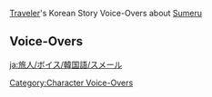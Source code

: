 {{Main|Traveler/Voice-Overs/Korean}}
[[Traveler]]'s Korean Story Voice-Overs about [[Sumeru]]

==Voice-Overs==
{{VO/Traveler
|language            = ko
|character           = 여행자
|name                = 여행자
|name1               = 아이테르
|name2               = 루미네
|name3               = 페이몬

|vo_01_01_title      = 항아리 지식에 대해…
|vo_01_01_subtitle   = About Canned Knowledge
|vo_01_01_quest      = The Morn a Thousand Roses Brings
|vo_01_01_file_male  = VO_{language}{character1}_About Canned Knowledge.ogg
|vo_01_01_file_female= VO_{language}{character2}_About Canned Knowledge.ogg
|vo_01_01_tx         = '''{name3}:''' 책을 읽지 않아도 많은 걸 알 수 있다니, 항아리 지식은 정말 편리하네!<br><!--
                    -->'''{name3}:''' 수메르에 일곱 나라 정취와 풍습에 관한 항아리 지식이 있으려나…<br><!--
                    -->'''{name3}:''' 정말 있다면 새로운 곳에 갈 때마다 내가 항아리를 열면 해결 되니, 입 아프게 설명할 필요가 없겠지!<br><!--
                    -->'''({name}):''' 새로운 곳에 갈 것도 없이 수메르에서 다 열어버리면 되겠네<br><!--
                    -->'''{name3}:''' 그, 그건 여행의 기대감을 유지하기 위해 남겨둬야지<br><!--
                    -->'''({name}):''' 그리고 페이몬의 가이드도 필요도 없겠지…<br><!--
                    -->'''{name3}:''' 안 돼, 안 돼. 항아리 살 모라는 아껴두자!<br><!--
                    -->'''{name3}:''' 아껴서… 내 가이드 팁으로 주면 되겠다! 헤헤, 아주 합리적이야
|vo_01_01_rm         = 
|vo_01_02_title      = 도금 여단에 대해…
|vo_01_02_subtitle   = About The Eremites
|vo_01_02_quest      = The Morn a Thousand Roses Brings
|vo_01_02_file_male  = VO_{language}{character1} About The Eremites.ogg
|vo_01_02_file_female= VO_{language}{character2} About The Eremites.ogg
|vo_01_02_tx         = '''{name3}:''' 도금 여단엔 별의별 사람이 다 있네…<br><!--
                    -->'''({name}):''' 이런 걸 다양성이라고 하지<br><!--
                    -->'''{name3}:''' 음&mdash;&mdash;무슨 말인지 이해가 가! 페이몬도 다양한 모습을 가지고 있거든<br><!--
                    -->'''{name3}:''' 날카롭게 평가하는 모습, 박식하고 믿음직한 모습, 선행을 베푸는 모습…<br><!--
                    -->'''({name}):''' 전혀 이해하지 못한 모습인데…
|vo_01_02_rm         = 
|vo_01_03_title      = 신앙에 대해…
|vo_01_03_subtitle   = About Beliefs
|vo_01_03_quest      = The Morn a Thousand Roses Brings
|vo_01_03_file_male  = VO_{language}{character1} About Beliefs.ogg
|vo_01_03_file_female= VO_{language}{character2} About Beliefs.ogg
|vo_01_03_tx         = '''{name3}:''' 그거 알아? 수메르인들은 작은 풀의 신을 그다지 믿지 않는 것 같아<br><!--
                    -->'''{name3}:''' 리월이든 이나즈마든 암왕제군과 쇼군에 대한 믿음이 깊었잖아<br><!--
                    -->'''{name3}:''' 괴상한 학자들은 둘째치고, 아래에 사는 주민들도 매일 「룩카데바타님」 얘기만 해<br><!--
                    -->'''({name}):''' 응, 맛있는 버섯조차 룩카데바타님의 은혜라고 하더라<br><!--
                    -->'''{name3}:''' 생각해보니 리월의 수많은 미식들도 암왕제군의 인정과 가르침을 받았다고 들었지!<br><!--
                    -->'''{name3}:''' 알겠다! 사람들은 맛있는 음식을 가져다주는 신을 좋아하는 거야<br><!--
                    -->'''({name}):''' 그건 페이몬에게만 해당되지 않을까<br><!--
                    -->'''{name3}:''' 엥? 그럼 넌 뭘 믿어?<br><!--
                    -->'''({name}):''' 난, 당연히 페이몬이지<br><!--
                    -->'''{name3}:''' 헤헤, 말 안 해도 나도 다 알아!
|vo_01_03_rm         = 
|vo_01_04_title      = 방사벽에 대해…
|vo_01_04_subtitle   = About the Wall of Samiel
|vo_01_04_quest      = The Morn a Thousand Roses Brings
|vo_01_04_file_male  = VO_{language}{character1} About the Wall of Samiel.ogg
|vo_01_04_file_female= VO_{language}{character2} About the Wall of Samiel.ogg
|vo_01_04_tx         = '''{name3}:''' 방사벽을 처음 봤을 때 끝이 안 보여서 정말 놀랐다구…<br><!--
                    -->'''({name}):''' 우림 전체를 보호하기 위해 지어진 거니까<br><!--
                    -->'''{name3}:''' 그리고 정말 정말 {{MC|높았어|정말 높았어}}<br><!--
                    -->'''{name3}:''' 너라면 오를 수 있으려나<br><!--
                    -->'''({name}):''' 안 될걸, 왜 굳이 거길 올라야 해?<br><!--
                    -->'''{name3}:''' 음, 방사벽이 거기에 있으니까<br><!--
                    -->'''({name}):''' 그렇게 말해도 싫어…<br><!--
                    -->'''{name3}:''' 방사벽이 거기 있잖아!<br><!--
                    -->'''({name}):''' 됐어, 아무리 그래도 방사벽이 너무…<br><!--
                    -->'''{name3}:''' 하지만 방사벽이…<br><!--
                    -->'''({name}):''' 알았어! 지금 간다고!
|vo_01_04_rm         = 
|vo_01_05_title      = 허공 단말기에 대해…
|vo_01_05_subtitle   = About Akasha Terminals
|vo_01_05_quest      = The Morn a Thousand Roses Brings
|vo_01_05_file_male  = VO_{language}{character1} About Akasha Terminals.ogg
|vo_01_05_file_female= VO_{language}{character2} About Akasha Terminals.ogg
|vo_01_05_tx         = '''{name3}:''' 수메르의 학자들은 허공 단말기를 지니고 허공에서 지식을 얻는 것 같아<br><!--
                    -->'''{name3}:''' 살아있는 백과사전을 들고 다니는 것 같아서 부러워<br><!--
                    -->'''({name}):''' 난 더 대단한 백과사전을 갖고 다니고 있어서 별로 안 부러운데. 알아서 따라오고 말도 할 줄 알아<br><!--
                    -->'''{name3}:''' 엥? 그거 칭찬이야? 헤헤, 쑥스럽네. 사실 나도 많이 알진 않아. 기껏해야 구십구과사전이지<br><!--
                    -->'''({name}):''' 구십구과사전이 밥을 안 먹었으면 더 좋았을텐데<br><!--
                    -->'''{name3}:''' 야&mdash;&mdash;
|vo_01_05_rm         = 
|vo_01_06_title      = 아란나라가 사용하는 호칭에 대해…
|vo_01_06_subtitle   = About Aranara Names
|vo_01_06_quest      = ???
|vo_01_06_file_male  = VO_{language}{character1} About Aranara Names.ogg
|vo_01_06_file_female= VO_{language}{character2} About Aranara Names.ogg
|vo_01_06_tx         = '''{name3}:'''  아란마, 아란나, 아란라자, 아란카비… 윽, 아란나라의 이름은 정말 외우기 힘들어…<br><!--
                     -->'''{name3}:'''  딱 하나 확실한 건 이름이 '아란'으로 시작한다는 거야!<br><!--
                     -->'''({name}):''' 페이몬이 아란나라였다면 이름이 아란페이몬이 됐겠지<br><!--
                     -->'''{name3}:'''  맞아, 너는…<br><!--
                     -->'''{name3}:'''  그러고 보니 그들은 널 나라({name})(이)라고 불렀지…<br><!--
                     -->'''({name}):''' 나라는 그들이 우리를 부르는 호칭인가 봐…<br><!--
                     -->'''{name3}:'''  그럼 이름이 나라라는 사람이 있으면 어떻게 부를까?<br><!--
                     -->'''({name}):''' 나라나라…겠지. 뭔가 귀엽네<br><!--
                     -->'''{name3}:'''  헤헤, 그렇네
|vo_01_06_rm         = 
|vo_01_07_title      = 아란나라의 요리에 대해…
|vo_01_07_subtitle   = About Aranara Cuisine
|vo_01_07_quest      = ???
|vo_01_07_file_male  = VO_{language}{character1} About Aranara Cuisine.ogg
|vo_01_07_file_female= VO_{language}{character2} About Aranara Cuisine.ogg
|vo_01_07_tx         = '''{name3}:'''  이유는 모르겠지만, 아란나라의 요리는… 뭐랄까, 맛이 너무 수수해<br><!--
                     -->'''{name3}:'''  평소에 먹던 맛이랑 완전 달라<br><!--
                     -->'''({name}):''' 응, 근데 다 좋은 재료만 쓰더라…<br><!--
                     -->'''{name3}:'''  맞아 맞아. 버섯도, 과일도 얼마나 싱싱한지 입안에서 다시 자라는 느낌이야!<br><!--
                     -->'''({name}):''' 좀 과장이 들어갔긴 한데, 정말 그렇긴 해. 좋은 재료에는 굳이 복잡한 조리법이 필요 없을 거 같아<br><!--
                     -->'''{name3}:'''  그건 그래. 재료가 좋으면 간단한 조리법으로도 최고의 맛을 낼 수 있어!<br><!--
                     -->'''({name}):''' 페이몬처럼 말이야, 그냥 간단하게…<br><!--
                     -->'''{name3}:'''  야! 우리의 모험 여정이 수메르까지 도달했는데, 대체 언제적 비상식량 농담을 하는 거야!
|vo_01_07_rm         = 
|vo_01_08_title      = 도리의 진령에 대해…
|vo_01_08_subtitle   = About Dori's Genie
|vo_01_08_quest      = A Teapot to Call Home: Part I
|vo_01_08_file_male  = VO_{language}{character1} About Dori's Genie.ogg
|vo_01_08_file_female= VO_{language}{character2} About Dori's Genie.ogg
|vo_01_08_tx         = '''{name3}:''' 어떻게 그렇게 큰 요정이 램프에 들어갔지?<br><!--
                    -->'''({name}):''' 페이몬도 한번 들어가 봐<br><!--
                    -->'''{name3}:''' &mdash;&mdash;못 들어가. 거길 어떻게 들어가!<br><!--
                    -->'''({name}):''' 속세의 주전자를 써보는 게 어때?<br><!--
                    -->'''{name3}:''' 오오, 그런 방법도 있었네. 빨리 해봐야겠어!<br><!--
                    -->'''({name}):''' 신났구나…<br><!--
                    -->'''{name3}:''' 이런 전개를 오랫동안 꿈꿔왔다구&mdash;&mdash;헤이! 그대가 날 소환한 건가? 이방의 여행자여<br><!--
                    -->'''{name3}:''' 어서 내 세 가지 소원을 들어다오! 첫 번째는… 맛있는 거 먹는 거야!<br><!--
                    -->'''({name}):''' 왜 네가 소원을 비는 거야!
|vo_01_08_rm         = 
|vo_01_09_title      = 비마르스탄에 대해…
|vo_01_09_subtitle   = About Bimarstan
|vo_01_09_waypoint   = in [[Sumeru City]]
|vo_01_09_file_male  = VO_{language}{character1} About Bimarstan.ogg
|vo_01_09_file_female= VO_{language}{character2} About Bimarstan.ogg
|vo_01_09_tx         = '''{name3}:''' 와, 수메르에선… 진료가 무료라니!<br><!--
                    -->'''({name}):''' 어디 불편한 데 있어?<br><!--
                    -->'''{name3}:''' 아직은 없어. 걱정해 줘서 고마워<br><!--
                    -->'''{name3}:''' 난 오래전부터 얼음과자와 전골을 동시에 먹어보고 싶었어!<br><!--
                    -->'''({name}):''' 그러다 배탈 날 거야!<br><!--
                    -->'''{name3}:''' 어차피 진료가 무료인걸. 안 보면 오히려 손해라구?<br><!--
                    -->'''({name}):''' 음… 그런데, 치료할 땐 음식을 못 먹을걸<br><!--
                    -->'''{name3}:''' 아! 그럼 맛있는 거 못 먹는 거야?<br><!--
                    -->'''({name}):''' 아주 쓴 약도 처방해 줄 거야<br><!--
                    -->'''{name3}:''' 아, 알았어! 그럼 다시 생각해볼게…
|vo_01_09_rm         = 
|vo_01_10_title      = 학자에 대해…
|vo_01_10_subtitle   = About the Scholars
|vo_01_10_waypoint   = in [[Sumeru City]]
|vo_01_10_file_male  = VO_{language}{character1} About the Scholars.ogg
|vo_01_10_file_female= VO_{language}{character2} About the Scholars.ogg
|vo_01_10_tx         = '''{name3}:''' 수메르성에는 학자를 꿈꾸는 사람들이 정말 많아<br><!--
                    -->'''{name3}:''' 그 꿈을 원동력으로 삼아 다들 열심히 공부하고 있어…<br><!--
                    -->'''{name3}:''' 근데 최초의 학자의 꿈은 「학자가 되는」 게 아닐텐데?<br><!--
                    -->'''{name3}:''' 음… 그럼 최초의 학자의 꿈은 대체 뭐였을까…<br><!--
                    -->'''({name}):''' 「이 논문을 빨리 끝내자」가 아닐까?<br><!--
                    -->'''{name3}:''' 엥? 궁극적이고 가~장 대단한 지식을 추구하는 게 아니고?<br><!--
                    -->'''{name3}:''' 이런 지식 욕구에 힘입어 점차 진정한 최초의 학자가 됐겠지…<br><!--
                    -->'''({name}):''' 지식을 추구하는 구체적인 방법은 논문이야<br><!--
                    -->'''{name3}:''' 그치만, 궁극적이고 가~장 대단한 지식은…<br><!--
                    -->'''({name}):''' 그 지식을 증명하려면 역시 논문이 필요해<br><!--
                    -->'''({name}):''' 그리고 자신의 논문을 증명하려면 또 다른 논문을 써야 하지…<br><!--
                    -->'''{name3}:''' 아, 알았어! 알았다고, 그런 슬픈 표정 짓지 마! 꼭 네가 써야 하는 것처럼 말이야!<br><!--
                    -->'''{name3}:''' 설마 써, 써본 거 아니지…
|vo_01_10_rm         = 
|vo_01_11_title      = 생론파에 대해…
|vo_01_11_subtitle   = About Amurta
|vo_01_11_waypoint   = in [[Sumeru City]]
|vo_01_11_file_male  = VO_{language}{character1} About Amurta.ogg
|vo_01_11_file_female= VO_{language}{character2} About Amurta.ogg
|vo_01_11_tx         = '''{name3}:''' 생론파 학자들을 찾아가 보고 싶어!<br><!--
                    -->'''({name}):''' 왜 갑자기 학구열이 차오른 거야?<br><!--
                    -->'''{name3}:''' 생론파 학자들은 주로 자연과 생태를 연구한다고 들었거든<br><!--
                    -->'''{name3}:''' 그럼 분명히 어떤 동물을 먹을 수 있고, 어떤 동물이 맛있는지를 연구하는 학자가 있겠지!<br><!--
                    -->'''{name3}:''' 그런 학자들의 연구를 도와주면 재미있을 것 같아<br><!--
                    -->'''({name}):''' 그냥 카레가 먹고 싶은 거지?<br><!--
                    -->'''{name3}:''' 아니야, 난 정말 의미 있는 일이라고 생각해<br><!--
                    -->'''({name}):''' 그런 학자들은… 페이몬이 어떤 종이고, 어떤 습성이 있는지부터 궁금해할걸<br><!--
                    -->'''{name3}:''' 갑, 갑자기 급한 일이 생각났어!
|vo_01_11_rm         = 
|vo_01_12_title      = 동물 짐꾼에 대해…
|vo_01_12_subtitle   = About Sumpter Beasts
|vo_01_12_waypoint   = in [[Sumeru City]]
|vo_01_12_file_male  = VO_{language}{character1} About Sumpter Beasts.ogg
|vo_01_12_file_female= VO_{language}{character2} About Sumpter Beasts.ogg
|vo_01_12_tx         = '''{name3}:''' 동물 짐꾼은 정말 귀여워. 사육사가 특징을 따서 이름도 지어준다구.<br><!--
                    -->'''({name}):''' 동물 짐꾼도 우리에게 이름을 지어서 부르지 않을까?<br><!--
                    -->'''{name3}:''' 엥? 동물 짐꾼이 우리에게 이름을 지어준다고?<br><!--
                    -->'''({name}):''' 음매&mdash;&mdash;<br><!--
                    -->'''{name3}:''' 알아듣게 말해봐!<br><!--
                    -->'''({name}):''' 대략적인 뜻은…<br><!--
                    -->'''({name}):''' 「하얗고 짧고 향기롭고 시끄럽고 귀찮은 두발짐승.」<br><!--
                    -->'''({name}):''' 물론 이건 정식 학명이야.<br><!--
                    -->'''{name3}:''' 아, 그래서, 약칭은 뭔데?<br><!--
                    -->'''({name}):''' 「시끄러운 두발짐승.」<br><!--
                    -->'''{name3}:''' 이봐! 왜 나쁜 특징만 남겨두는 건데!
|vo_01_12_rm         = 
|vo_01_13_title      = 제7의 학파에 대해…
|vo_01_13_subtitle   = About the Seventh Darshan
|vo_01_13_waypoint   = in [[Sumeru City]]
|vo_01_13_file_male  = VO_{language}{character1} About the Seventh Darshan.ogg
|vo_01_13_file_female= VO_{language}{character2} About the Seventh Darshan.ogg
|vo_01_13_tx         = '''{name3}:''' 수메르에는 6대 학파가 있어<br><!--
                    -->'''{name3}:''' 흥미로운걸, 나도 나만의 학파를 갖고 싶어!<br><!--
                    -->'''{name3}:''' 생기면… 페이몬파라고 해야지!<br><!--
                    -->'''({name}):''' 페이몬파를 대표하는 지혜는 뭔데?<br><!--
                    -->'''{name3}:''' 음… 실용적인 삶의 지혜지!<br><!--
                    -->'''({name}):''' 그러니까 특색 학과는 슬라임을 먹는 100가지 방법, 눈에 보이는 모라를 싹쓸이하는 법, 이상한 별명을 붙이는 방법… 같은 것들이지?<br><!--
                    -->'''{name3}:''' 우와, 날 너무 잘 아네! 「최고의 티바트 가이드 되는 법」도 추가해줘!<br><!--
                    -->'''{name3}:''' 정말 대단한 것 같아. 학파 신청서를 제출하러 아카데미아로 가자! 오늘부로 넌 페이몬파의 대현자야!<br><!--
                    -->'''({name}):''' 거절해도 될까…
|vo_01_13_rm         = 
|vo_01_14_title      = 버섯 돼지에 대해…
|vo_01_14_subtitle   = About Shroomboars
|vo_01_14_waypoint   = in [[Sumeru City]]
|vo_01_14_file_male  = VO_{language}{character1} About Shroomboars.ogg
|vo_01_14_file_female= VO_{language}{character2} About Shroomboars.ogg
|vo_01_14_tx         = '''{name3}:''' 그거 알아? 수메르엔 각종 특이한 버섯이 있어<br><!--
                    -->'''({name}):''' 응, 재미있는 건 일부 숲멧돼지가 버섯을 떠나지 못해 점차 공생관계를 형성하다 버섯 돼지가 됐대<br><!--
                    -->'''{name3}:''' 우와, 우리랑 같네! 나도 널 떠날 수 없거든<br><!--
                    -->'''({name}):''' 페이몬이 날 떠날 수 없으니까 난 버섯이고 페이몬은…<br><!--
                    -->'''{name3}:''' 돼지야!<br><!--
                    -->'''{name3}:''' 엥? 이봐&mdash;&mdash;
|vo_01_14_rm         = 
|vo_01_15_title      = 바자르에 대해…
|vo_01_15_subtitle   = About the Grand Bazaar
|vo_01_15_waypoint   = in [[Sumeru City]]
|vo_01_15_file_male  = VO_{language}{character1} About the Grand Bazaar.ogg
|vo_01_15_file_female= VO_{language}{character2} About the Grand Bazaar.ogg
|vo_01_15_tx         = '''{name3}:''' 바자르 주민들은 정말 다재다능해!<br><!--
                    -->'''{name3}:''' 직접 짠 직물, 예쁜 병과 항아리, 냄새만 맡아도 배고파지는 향신료를 판매할 뿐만 아니라…<br><!--
                    -->'''{name3}:''' 다들 노래도 잘하고 춤까지 잘 추지, 정말 부러워!<br><!--
                    -->'''({name}):''' 마음만 먹으면 페이몬도 배울 수 있어<br><!--
                    -->'''{name3}:''' 엥? 진짜?<br><!--
                    -->'''({name}):''' 춤만 예로 들어봐도 페이몬은 타고난 장점이 있는걸<br><!--
                    -->'''({name}):''' 혼자 넘어지거나, 파트너의 발을 밟을 일도 없잖아…<br><!--
                    -->'''{name3}:''' 맞아! 나는 게 얼마나 편한 건지 잊고 있었어!<br><!--
                    -->'''{name3}:''' 가자, 바자르를 돌아봐야겠어. 모두가 날 부러워할 수 있게!<br><!--
                    -->'''({name}):''' 경쟁하고 싶은 거였어?
|vo_01_15_rm         = 
|vo_01_16_title      = 점에 대해…
|vo_01_16_subtitle   = About Divination
|vo_01_16_waypoint   = in [[Sumeru City]]
|vo_01_16_file_male  = VO_{language}{character1} About Divination.ogg
|vo_01_16_file_female= VO_{language}{character2} About Divination.ogg
|vo_01_16_tx         = '''{name3}:''' 수메르인들은 점치는 걸 좋아하는 것 같아<br><!--
                    -->'''{name3}:''' 학자들만 다루는 점성술 외에도, 일반 수메르인들은 커피로 점 치기도 해!<br><!--
                    -->'''({name}):''' 지혜의 나라인 만큼 다들 호기심이 많겠지<br><!--
                    -->'''{name3}:''' 커피를 마시고 난 뒤 잔에 남은 찌꺼기 모양으로 사람의 운명을 알 수 있대…<br><!--
                    -->'''{name3}:''' 탑에 올라 밤새 별을 보는 것보다 훨씬 편한걸!<br><!--
                    -->'''({name}):''' 페이몬도 자신의 운명을 알고 싶어?<br><!--
                    -->'''{name3}:''' 응… 근데 운명보다는 커피 맛이 더 궁금해
|vo_01_16_rm         = 
|vo_01_17_title      = 「푸르비루니」와 「푸르시나」에 대해…
|vo_01_17_subtitle   = About Purbiruni and Pursina
|vo_01_17_waypoint   = in [[Sumeru City]]
|vo_01_17_file_male  = VO_{language}{character1} About Purbiruni and Pursina.ogg
|vo_01_17_file_female= VO_{language}{character2} About Purbiruni and Pursina.ogg
|vo_01_17_tx         = '''{name3}:''' 음… 전에 헤디브와 아니사가 「푸르비루니」 학파니, 「푸르시나」 학파니 하던데…<br><!--
                    -->'''{name3}:''' 푸르 어쩌고, 푸르 저쩌고… 그게 다 뭐야?<br><!--
                    -->'''({name}):''' 「푸르」는 「후손」을 뜻해. 「제자」란 뜻도 있지…. 그 말인즉슨 그들이 고대 대현자의 제자이자 후손이라는 거야<br><!--
                    -->'''{name3}:''' 그렇구나… 하도 뽐내길래 난 또 엄청 자랑스러운 호칭인 줄 알았네<br><!--
                    -->'''({name}):''' 음…？<br><!--
                    -->'''{name3}:''' 나는 말이야, 누군가가 날 엄마 아빠라고 하는 쪽이 좋아! 하지만 아무렇게나 남을 엄마 아빠로 삼는 건… 좀 그렇지 않아?<br><!--
                    -->'''({name}):''' 음… 그렇게 생각해 본 적은 없는데…
|vo_01_17_rm         = 
|vo_01_18_title      = 유학에 대해…
|vo_01_18_subtitle   = About Studying Abroad
|vo_01_18_waypoint   = in [[Sumeru City]]
|vo_01_18_file_male  = VO_{language}{character1} About Studying Abroad.ogg
|vo_01_18_file_female= VO_{language}{character2} About Studying Abroad.ogg
|vo_01_18_tx         = '''{name3}:''' 아카데미아엔 수메르 현지인뿐만 아니라 다른 나라에서 온 유학생들도 있어<br><!--
                    -->'''{name3}:''' 지식을 쌓기 위해 고향을 떠나 낯선 땅으로 가는 건 정말 대단한 거야!<br><!--
                    -->'''({name}):''' 우리도 종종 낯선 땅으로 가잖아<br><!--
                    -->'''{name3}:''' 그러네. 그럼… 우리도 정말 대단한 거야!<br><!--
                    -->'''({name}):''' 우리는 지식을 쌓기 위해서가 아니지만<br><!--
                    -->'''{name3}:''' 음… 왠지 유학생에게 진 기분인데<br><!--
                    -->'''{name3}:''' 하지만 우린 수메르 어디에 맛있는 음식과 믿을만한 사람들이 있는지 알고 있다고, 이것도 지식 아닌가?<br><!--
                    -->'''({name}):''' 음, 맞아. 많은 사람에게 있어서 소중한 지식이지<br><!--
                    -->'''{name3}:''' 그러니까 우린 정말 대단해!
|vo_01_18_rm         = 
|vo_01_19_title      = 신성한 나무에 대해…
|vo_01_19_subtitle   = About the Divine Tree
|vo_01_19_statue     = ({{Anemo}}) in [[Windrise]], [[Mondstadt]] and Statue of The Seven ({{Anemo}}) in [[Entombed City - Ancient Palace]], [[Dragonspine]]
|vo_01_19_waypoint   = in [[Sumeru City]] and in [[Inazuma City]]
|vo_01_19_file_male  = VO_{language}{character1} About the Divine Tree.ogg
|vo_01_19_file_female= VO_{language}{character2} About the Divine Tree.ogg
|vo_01_19_tx         = '''{name3}:''' 수메르성이 나무 위에 지어졌다니, 정말 놀라워!<br><!--
                    -->'''{name3}:''' 전에도 굉장한 나무는 많이 봤어. 바람이 시작되는 곳의 「거기」, 설산의 「인동의 나무」, 이나즈마의 「신성한 벚나무」까지!<br><!--
                    -->'''{name3}:''' 그런데 어째 다들 이 나무를 그냥 신성한 나무라고 부르네…<br><!--
                    -->'''({name}):''' 중요한 것일수록 이름이 간단한 경우가 있지<br><!--
                    -->'''{name3}:''' 그런가? 하긴, 이름이 너무 길면 매번 말하기도 귀찮을 거야<br><!--
                    -->'''{name3}:''' 아무튼 수메르 사람들이 말하는 「나무 아래」는 이 나무 아래를 말하는 거야. 길을 착각하지 않으면 돼<br><!--
                    -->'''{name3}:''' 그걸 뭐라고 하더라, 「이름은 한낱 코드일 뿐」?<br><!--
                    -->'''({name}):''' 그렇다면 페이몬도 코드인 거네?<br><!--
                    -->'''{name3}:''' 음, 그럴걸…. 아니지, 페이몬은 페이몬이야!
|vo_01_19_rm         = 
|vo_01_20_title      = 학파 관계에 대해…
|vo_01_20_subtitle   = About Inter-Darshan Relations
|vo_01_20_waypoint   = in [[Sumeru City]] and in [[Liyue Harbor]]
|vo_01_20_file_male  = VO_{language}{character1} About Inter-Darshan Relations.ogg
|vo_01_20_file_female= VO_{language}{character2} About Inter-Darshan Relations.ogg
|vo_01_20_tx         = '''{name3}:''' 수메르에 다양한 학파의 학자들이 많이 있는데, 토론할 때 싸우지 않을까?<br><!--
                    -->'''{name3}:''' 리월의 리 요리와 월 요리 논쟁처럼<br><!--
                    -->'''({name}):''' 그렇겠지. 학파 간에 갈등이 있는 건 당연해. 리월 무협 소설에 나온 것처럼, 「사람이 있는 곳엔 싸움이 있는 법이야」<br><!--
                    -->'''{name3}:''' 우와, 깊이 있는 대사네. 그래도 협객처럼 결투를 하진 않겠지<br><!--
                    -->'''({name}):''' 대신 「일곱 성인의 소환」 듀얼을 할지도?<br><!--
                    -->'''{name3}:''' 오, 그래! 지혜로 결투하는 거야<br><!--
                    -->'''{name3}:''' 상대방을 설득할 수 없는 경우에 카드를 꺼내놓고 앉아서 차분히 생각한 후 승리를 쟁취하는 모습을 상상해보자<br><!--
                    -->'''({name}):''' 확실히 수메르답네<br><!--
                    -->'''{name3}:''' 승자는 승리 후 상대에 대한 존경의 의미로 「제법이군!」이라고 말하고, 양측은 화해하겠지<br><!--
                    -->'''({name}):''' 아니… 그 말은 갈등을 증폭시킬 뿐이야<br><!--
                    -->'''{name3}:''' 엥… 어째서?
|vo_01_20_rm         = 
|vo_01_21_title      = 오르모스 항구에 대해…
|vo_01_21_subtitle   = About Port Ormos
|vo_01_21_waypoint   = in [[Port Ormos]], [[Sumeru]]
|vo_01_21_file_male  = VO_{language}{character1} About Port Ormos.ogg
|vo_01_21_file_female= VO_{language}{character2} About Port Ormos.ogg
|vo_01_21_tx         = '''{name3}:''' 음, 오르모스 항구는 수메르성과는 상반된 분위기야…<br><!--
                    -->'''{name3}:''' 시끌벅적하고 외국인들도 많아. 공부에 매달리지 않아도 되고 정말 좋은 것 같아<br><!--
                    -->'''({name}):''' 공부를 열심히 안 하니까 항무관들에게 혼나는 거지, 페이몬은 따라하지 마!<br><!--
                    -->'''{name3}:''' 알았어…<br><!--
                    -->'''{name3}:''' 잠깐! 뭐야 그 말투는!
|vo_01_21_rm         = 
|vo_01_22_title      = 「29 해양 데이 연맹」에 대해…
|vo_01_22_subtitle   = About the Alliance of the Twenty-Nine Ocean Deys
|vo_01_22_waypoint   = in [[Port Ormos]], [[Sumeru]]
|vo_01_22_file_male  = VO_{language}{character1} About the Alliance of the Twenty-Nine Ocean Deys.ogg
|vo_01_22_file_female= VO_{language}{character2} About the Alliance of the Twenty-Nine Ocean Deys.ogg
|vo_01_22_tx         = '''{name3}:''' 오르모스 항구에 「29」… 음… 어쩌고 연맹이 남긴 요새 유적이 있대<br><!--
                    -->'''{name3}:''' 으아, 이름이 너무 길어서 기억이 안 나! 아무튼 수메르의 책벌레들이 그렇게 불렀어<br><!--
                    -->'''({name}):''' 「29 해양 데이 연맹」이야<br><!--
                    -->'''({name}):''' 그들은… 포악하고 독자적인 해적 두목들로 구성된 해적단이야. 처음부터 서로 싸우고 빼앗으며 수메르 해안을 어지럽혔다고 해…<br><!--
                    -->'''({name}):''' 그러던 어느 날, 마침내 권력을 공평하게 나누기로 하고 평화 「연맹」을 결성했어. 「연맹」의 「연맹장」들은 「데이」라고 불렸지…<br><!--
                    -->'''{name3}:''' 아… 그래서… 더 이상 싸우지도 빼앗지도 않고 평화롭게 지내면서 함께 돈을 벌었다는 거구나! 맞지!<br><!--
                    -->'''({name}):''' ……<br><!--
                    -->'''{name3}:''' 맞지…?<br><!--
                    -->'''({name}):''' 응… 적어도 설립 이념은 그랬겠지…<br><!--
                    -->'''{name3}:''' 음…？<br><!--
                    -->'''({name}):''' 나중에 파벌이 나뉘어 더 큰 내전이 일어났어. 오르모스 항구의 요새는 폐허가 되었고 「데이」들은 모두 죽어버렸지!<br><!--
                    -->'''{name3}:''' 아&mdash;&mdash;!<br><!--
                    -->'''({name}):''' 그렇게 오르모스 항구는 전례 없는 평화 속에서 다시 발전해 오늘날의 모습으로 거듭난 거야…<br><!--
                    -->'''{name3}:''' 뭐야… 그녀석들 그냥 나쁜 놈들이었잖아…
|vo_01_22_rm         = 
|vo_01_23_title      = 사이노와 일곱 성인의 소환에 대해…
|vo_01_23_subtitle   = About Cyno and Genius Invokation TCG...
|vo_01_23_waypoint   = in [[Sumeru City]], [[Sumeru]]
|vo_01_23_file_male  = VO_{language}{character1} About Cyno and Genius Invokation TCG.ogg
|vo_01_23_file_female= VO_{language}{character2} About Cyno and Genius Invokation TCG.ogg
|vo_01_23_tx         = '''{name3}:''' 그러고 보니, 사이노는 「일곱 성인의 소환」이라는 카드 게임을 특히 좋아했었지?<br><!--
                    -->'''{name3}:''' 「대풍기관」이면서 카드 게임을 좋아하다니, 정말 이상해…<br><!--
                    -->'''({name}):''' 사이노의 헤어스타일을 보고 나니까 그렇게 이상하게 느껴지진 않던데<br><!--
                    -->'''{name3}:''' 응? 카드 게임이랑 헤어스타일이 무슨 상관이야?<br><!--
                    -->'''({name}):''' 카드 게임을 할 땐 이상한 헤어스타일을 할수록 대결 상대의 이목을 끌 수 있거든<br><!--
                    -->'''({name}):''' 「이 녀석은 대체 뭐지? 이렇게 굉장한 헤어스타일은 대체 어떻게 하는 거야?」<br><!--
                    -->'''({name}):''' 상대방의 머릿속이 이런 생각으로 가득 차면 대결에서 우위를 선점할 수 있는 거야<br><!--
                    -->'''{name3}:''' 그런 거였어? 그럼 우린 앞으로 사이노랑 함부로 카드 게임하면 안 되겠다…<br><!--
                    -->'''({name}):''' 사이노랑 카드 게임한다면 내가 더 유리할 것 같은데<br><!--
                    -->'''{name3}:''' 근데 넌 헤어스타일이 평범하잖아, 이상한 옷도 안 입었고…<br><!--
                    -->'''({name}):''' 대신 나한텐 페이몬이 있잖아<br><!--
                    -->'''({name}):''' 「이 녀석은 대체 뭐지? 저 뒤에서 둥둥 떠다니는 작은 녀석은 대체 뭐 하는 녀석일까?」<br><!--
                    -->'''({name}):''' 페이몬이 내 곁에 있으면 사이노의 머릿속은 온통 이런 생각으로 가득할 거야<br><!--
                    -->'''({name}):''' 하지만 난 사이노의 헤어스타일에 놀라지 않을 거니까, 아주 쉽게 우위를 선점할 수 있게 되는 거지<br><!--
                    -->'''{name3}:''' 차라리 너도 특별한 헤어스타일을 하러 가!
|vo_01_23_rm         = 
|vo_01_24_title      = 수메르의 동요에 대해…
|vo_01_24_subtitle   = About Sumeru Nursery Rhymes...
|vo_01_24_quest      = ???
|vo_01_24_file_male  = VO_{language}{character1} About Sumeru Nursery Rhymes.ogg
|vo_01_24_file_female= VO_{language}{character2} About Sumeru Nursery Rhymes.ogg
|vo_01_24_tx         = '''{name3}:''' 「카레~ 카레 향기는~ 아이들이 집에 가는 신호~♪」<br><!--
                    -->'''({name}):''' 「카레 향기는~♪」<br><!--
                    -->'''{name3}:''' 우와! 엄청 잘하는데! 너도 이 멜로디를 기억하고 있었구나?<br><!--
                    -->'''({name}):''' 페이몬도 잘 부르는데?<br><!--
                    -->'''{name3}:''' 헤헤, 그건 나한테 위대한 계획이 있어서야!<br><!--
                    -->'''{name3}:''' 그 이야기 들어 봤어? 예전에 츄츄 샤먼이 춤을 출 때마다 츄츄견에게 고기를 줬는데, 나중에는 츄츄견이 반사적으로 춤 소리만 들어도 침을 흘리게 됐다더라구<br><!--
                    -->'''{name3}:''' 카레 노래를 들을 때마다 카레를 먹을 수 있다면, 기억해두었다가 맛있는 카레를 먹고 싶은 날에 흥얼거리면 되잖아<br><!--
                    -->'''{name3}:''' 야, 왜 갑자기 말이 없어?<br><!--
                    -->'''{name3}:''' 「카레~ 카레 향기는~ 아이들이 집에 가는 신호~♪」
|vo_01_24_rm         = 
|vo_01_25_title      = 아란나라 잰말놀이에 대해…
|vo_01_25_subtitle   = About Aranara Tongue Twisters...
|vo_01_25_quest      = ???
|vo_01_25_file_male  = VO_{language}{character1} About Aranara Tongue Twisters.ogg
|vo_01_25_file_female= VO_{language}{character2} About Aranara Tongue Twisters.ogg
|vo_01_25_tx         = '''({name}):''' 페이몬, 「아란나라」 이름은 읽기 어렵지 않아?<br><!--
                    -->'''{name3}:''' 응? 읽기 어렵다고? 그건 네가 평소에 말을 너무 안 해서 그런 게 아닐까?<br><!--
                    -->'''{name3}:''' 나처럼 매일 떠들면 말을 엄청 잘하게 된다구, 난 한 번도 말하다가 혀가 꼬인 적 없어<br><!--
                    -->'''({name}):''' 그럼 이거 한번 읽어 봐<br><!--
                    -->'''{name3}:''' 뭔데? 어디 보자<br><!--
                    -->'''{name3}:''' 남쪽에서 아란나가 왔다. 아란나는 아란라칼라리를 연습했다<br><!--
                    -->'''{name3}:''' 북쪽에서 나라나가 왔다. 나라나는 파디사라를 들고 있다<br><!--
                    -->'''{name3}:''' 파디사라를 들고 있는 나라나는 아란라칼라리를 연습하는 아란나를 술집으로 데리고 가서 람바드를 찾았다. 아란라칼라리를 연습하는 아란나는 파디사라를 들고 있는 나라나를 데리고 바나라나로 가고 싶어 했다<br><!--
                    -->'''{name3}:''' 아란나의 고집을 꺾지 못한 나라나는 아란나와 함께 바나라나로 가서 아란마라는 아란나라를 만난다…<br><!--
                    -->'''{name3}:''' 하, 이건 분명 꿈일 거야<br><!--
                    -->'''{name3}:''' 눈앞에… 별이 보여…
|vo_01_25_rm         = 
|vo_01_25_tl         = 
}}

[[Category:Character Voice-Overs]]

[[ja:旅人/ボイス/韓国語/スメール]]